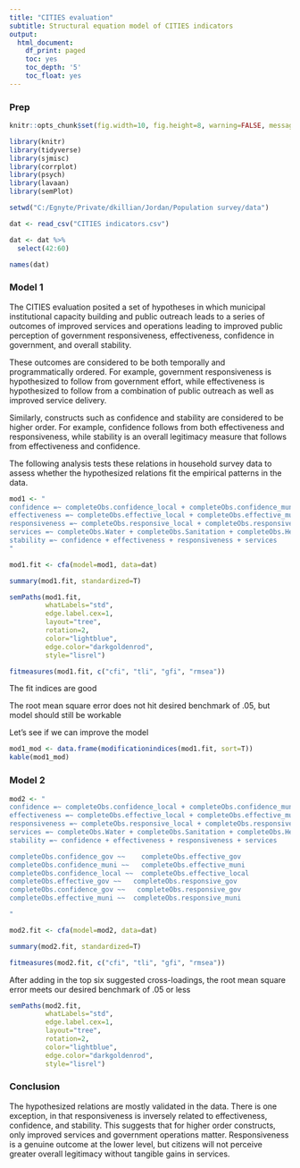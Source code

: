 ```yaml
---
title: "CITIES evaluation"
subtitle: Structural equation model of CITIES indicators
output:
  html_document:
    df_print: paged
    toc: yes
    toc_depth: '5'
    toc_float: yes
---
```


### Prep

```r
knitr::opts_chunk$set(fig.width=10, fig.height=8, warning=FALSE, message=FALSE, cache=TRUE, error=T)
```

```r
library(knitr)
library(tidyverse)
library(sjmisc)
library(corrplot)
library(psych)
library(lavaan)
library(semPlot)

setwd("C:/Egnyte/Private/dkillian/Jordan/Population survey/data")

dat <- read_csv("CITIES indicators.csv")

dat <- dat %>%
  select(42:60)

names(dat)

```

### Model 1

The CITIES evaluation posited a set of hypotheses in which municipal institutional capacity building and public outreach leads to a series of outcomes of improved services and operations leading to improved public perception of government responsiveness, effectiveness, confidence in government, and overall stability. 

These outcomes are considered to be both temporally and programmatically ordered. For example, government responsiveness is hypothesized to follow from government effort, while effectiveness is hypothesized to follow from a combination of public outreach as well as improved service delivery. 

Similarly, constructs such as confidence and stability are considered to be higher order. For example, confidence follows from both effectiveness and responsiveness, while stability is an overall legitimacy measure that follows from effectiveness and confidence. 

The following analysis tests these relations in household survey data to assess whether the hypothesized relations fit the empirical patterns in the data. 

```r

mod1 <- "
confidence =~ completeObs.confidence_local + completeObs.confidence_muni + completeObs.confidence_gov
effectiveness =~ completeObs.effective_local + completeObs.effective_muni + completeObs.effective_gov
responsiveness =~ completeObs.responsive_local + completeObs.responsive_muni + completeObs.responsive_gov
services =~ completeObs.Water + completeObs.Sanitation + completeObs.Health + completeObs.Transportation + completeObs.Schools + completeObs.Lighting + completeObs.Electricity + completeObs.Roads + completeObs.Parks + completeObs.Trash
stability =~ confidence + effectiveness + responsiveness + services
"

mod1.fit <- cfa(model=mod1, data=dat)

summary(mod1.fit, standardized=T)

```


```r

semPaths(mod1.fit,
         whatLabels="std",
         edge.label.cex=1,
         layout="tree",
         rotation=2,
         color="lightblue",
         edge.color="darkgoldenrod",
         style="lisrel")

```


```r
fitmeasures(mod1.fit, c("cfi", "tli", "gfi", "rmsea"))
```

The fit indices are good

The root mean square error does not hit desired benchmark of .05, but model should still be workable

Let's see if we can improve the model


```r
mod1_mod <- data.frame(modificationindices(mod1.fit, sort=T)) 
kable(mod1_mod)
```

### Model 2

```r

mod2 <- "
confidence =~ completeObs.confidence_local + completeObs.confidence_muni + completeObs.confidence_gov
effectiveness =~ completeObs.effective_local + completeObs.effective_muni + completeObs.effective_gov
responsiveness =~ completeObs.responsive_local + completeObs.responsive_muni + completeObs.responsive_gov
services =~ completeObs.Water + completeObs.Sanitation + completeObs.Health + completeObs.Transportation + completeObs.Schools + completeObs.Lighting + completeObs.Electricity + completeObs.Roads + completeObs.Parks + completeObs.Trash
stability =~ confidence + effectiveness + responsiveness + services

completeObs.confidence_gov ~~    completeObs.effective_gov
completeObs.confidence_muni ~~   completeObs.effective_muni
completeObs.confidence_local ~~  completeObs.effective_local
completeObs.effective_gov ~~   completeObs.responsive_gov
completeObs.confidence_gov ~~   completeObs.responsive_gov
completeObs.effective_muni ~~  completeObs.responsive_muni

"

mod2.fit <- cfa(model=mod2, data=dat)

summary(mod2.fit, standardized=T)

```


```r
fitmeasures(mod2.fit, c("cfi", "tli", "gfi", "rmsea"))
```

After adding in the top six suggested cross-loadings, the root mean square error meets our desired benchmark of .05 or less

```r

semPaths(mod2.fit,
         whatLabels="std",
         edge.label.cex=1,
         layout="tree",
         rotation=2,
         color="lightblue",
         edge.color="darkgoldenrod",
         style="lisrel")

```

### Conclusion

The hypothesized relations are mostly validated in the data. There is one exception, in that responsiveness is inversely related to effectiveness, confidence, and stability. This suggests that for higher order constructs, only improved services and government operations matter. Responsiveness is a genuine outcome at the lower level, but citizens will not perceive greater overall legitimacy without tangible gains in services. 
















